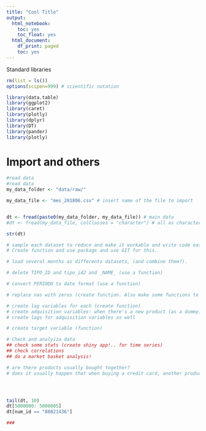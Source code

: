 ```yaml
---
title: "Cool Title"
output:
  html_notebook:
    toc: yes
    toc_float: yes
  html_document:
    df_print: paged
    toc: yes
---
```


Standard libraries
```r
rm(list = ls())
options(scipen=999) # scientific notation

library(data.table)
library(ggplot2)
library(caret)
library(plotly)
library(dplyr)
library(DT)
library(pander)
library(plotly)

```

# Import and others
```r
#read data
#read data
my_data_folder <- "data/raw/"

my_data_file <- "mes_201806.csv" # insert name of the file to import


dt <- fread(paste0(my_data_folder, my_data_file)) # main data
#dt <- fread(my_data_file, colClasses = "character") # all as character

```

```r
str(dt)
```

```r
# sample each dataset to reduce and make it workable and write code easier.
# Create function and use package and use GIT for this.

# load several months as differents datasets, (and combine them?). 

# delete TIPO_ID and tipo_id2 and _NAME_ (use a function)

# convert PERIODO to date format (use a function)

# replace nas with zeros (create function. Also make some functions to give give median, etc)

# create lag variables for each (create function)
# create adquisition variables: when there's a new product (as a dummy) and when dropping one
# create lags for adquisition variables as well

# create target variable (function)

# Check and analyiza data
## check some stats (create shiny app!.. for time series)
## check correlations
## do a market basket analysis!

# are there products usually bought together?
# does it usually happen that when buying a credit card, another product is always owned?




tail(dt, 10)
dt[5000000: 5000005]
dt[num_id == "80821436"]

###
```

```r

```

```r

```

```r

```

```r

```























